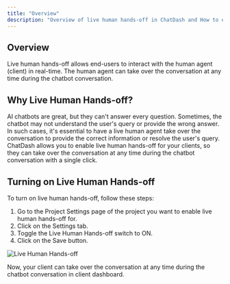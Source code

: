 ```yaml
---
title: "Overview"
description: "Overview of live human hands-off in ChatDash and How to enable it for your clients."
---
```


## Overview

Live human hands-off allows end-users to interact with the human agent (client) in real-time. The human agent can take over the conversation at any time during the chatbot conversation.

## Why Live Human Hands-off?

AI chatbots are great, but they can't answer every question. Sometimes, the chatbot may not understand the user's query or provide the wrong answer. 
In such cases, it's essential to have a live human agent take over the conversation to provide the correct information or resolve the user's query.
ChatDash allows you to enable live human hands-off for your clients, so they can take over the conversation at any time during the chatbot conversation with a single click.

## Turning on Live Human Hands-off

To turn on live human hands-off, follow these steps:

1. Go to the Project Settings page of the project you want to enable live human hands-off for.
2. Click on the Settings tab.
3. Toggle the Live Human Hands-off switch to ON.
4. Click on the Save button.

![Live Human Hands-off](../images/live-agent-turned-on.png)

Now, your client can take over the conversation at any time during the chatbot conversation in client dashboard.



